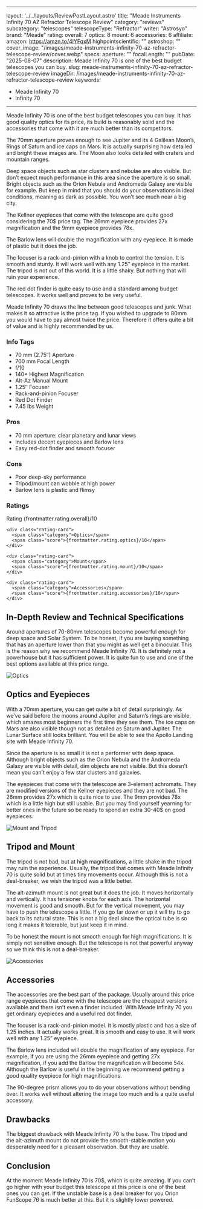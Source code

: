 
---
layout: '../../layouts/ReviewPostLayout.astro'
title: "Meade Instruments Infinity 70 AZ Refractor Telescope Review"
category: "reviews"
subcategory: "telescopes"
telescopeType: "Refractor"
writer: "Astrosyo"
brand: "Meade"
rating:
  overall: 7
  optics: 8
  mount: 6
  accessories: 6
affiliate:
  amazon: https://amzn.to/4lYFqxM
  highpointscientific: ""
  astroshop: ""
cover_image: "/images/meade-instruments-infinity-70-az-refractor-telescope-review/cover.webp"
specs:
  aperture: ""
  focalLength: ""
pubDate: "2025-08-07"
description: Meade Infinity 70 is one of the best budget telescopes you can buy.
slug: meade-instruments-infinity-70-az-refractor-telescope-review
imageDir: /images/meade-instruments-infinity-70-az-refractor-telescope-review
keywords:
  - Meade Infinity 70
  - Infinity 70
---


<p>Meade Infinity 70 is one of the best budget telescopes you can buy. It has good quality optics for its price, its build is reasonably solid and the accessories that come with it are much better than its competitors.</p>
<p>The 70mm aperture proves enough to see Jupiter and its 4 Galilean Moon’s, Rings of Saturn and ice caps on Mars. It is actually surprising how detailed and bright these images are. The Moon also looks detailed with craters and mountain ranges.</p>
<p>Deep space objects such as star clusters and nebulae are also visible. But don’t expect much performance in this area since the aperture is so small. Bright objects such as the Orion Nebula and Andromeda Galaxy are visible for example. But keep in mind that you should do your observations in ideal conditions, meaning as dark as possible. You won’t see much near a big city.</p>
<p>The Kellner eyepieces that come with the telescope are quite good considering the 70$ price tag. The 26mm eyepiece provides 27x magnification and the 9mm eyepiece provides 78x.</p>
<p>The Barlow lens will double the magnification with any eyepiece. It is made of plastic but it does the job.</p>
<p>The focuser is a rack-and-pinion with a knob to control the tension. It is smooth and sturdy. It will work well with any 1.25” eyepiece in the market.
The tripod is not out of this world. It is a little shaky. But nothing that will ruin your experience.</p>
<p>The red dot finder is quite easy to use and a standard among budget telescopes. It works well and proves to be very useful.</p>
<p>Meade Infinity 70 draws the line between good telescopes and junk. What makes it so attractive is the price tag. If you wished to upgrade to 80mm you would have to pay almost twice the price. Therefore it offers quite a bit of value and is highly recommended by us.</p>

<section class="info-tags">
  <h3>Info Tags</h3>
  <ul>
    <li>70 mm (2.75″) Aperture</li>
    <li>700 mm Focal Length</li>
    <li>f/10</li>
    <li>140× Highest Magnification</li>
    <li>Alt-Az Manual Mount</li>
    <li>1.25″ Focuser</li>
    <li>Rack-and-pinion Focuser</li>
    <li>Red Dot Finder</li>
    <li>7.45 lbs Weight</li>
  </ul>
</section>

<section class="pros-cons">
  <div class="pros-block">
    <h3>Pros</h3>
    <ul>
      <li>70 mm aperture: clear planetary and lunar views</li>
      <li>Includes decent eyepieces and Barlow lens</li>
      <li>Easy red-dot finder and smooth focuser</li>
    </ul>
  </div>
  <div class="cons-block">
    <h3>Cons</h3>
    <ul>
      <li>Poor deep-sky performance</li>
      <li>Tripod/mount can wobble at high power</li>
      <li>Barlow lens is plastic and flimsy</li>
    </ul>
  </div>
</section>

<section class="ratings">
  <h3>Ratings</h3>
  <div class="ratings-grid">
    <div class="rating-card">
      <span class="category">Rating</span>
      <span class="score">{frontmatter.rating.overall}/10</span>
    </div>

    <div class="rating-card">
      <span class="category">Optics</span>
      <span class="score">{frontmatter.rating.optics}/10</span>
    </div>

    <div class="rating-card">
      <span class="category">Mount</span>
      <span class="score">{frontmatter.rating.mount}/10</span>
    </div>

    <div class="rating-card">
      <span class="category">Accessories</span>
      <span class="score">{frontmatter.rating.accessories}/10</span>
    </div>
  </div>
</section>

<Affiliates affiliate={frontmatter.affiliate} />


<h2>In-Depth Review and Technical Specifications</h2>
<p>Around apertures of 70-80mm telescopes become powerful enough for deep space and Solar System. To be honest, if you are buying something that has an aperture lower than that you might as well get a binocular. This is the reason why we recommend Meade Infinity 70. It is definitely not a powerhouse but it has sufficient power. It is quite fun to use and one of the best options available at this price range.</p>
<img class="post-image post-image-md" src={frontmatter.imageDir + '/optics.webp'} alt="Optics"></img>

<h2>Optics and Eyepieces</h2>
<p>With a 70mm aperture, you can get quite a bit of detail surprisingly. As we’ve said before the moons around Jupiter and Saturn’s rings are visible, which amazes most beginners the first time they see them. The ice caps on Mars are also visible though not as detailed as Saturn and Jupiter. The Lunar Surface still looks brilliant. You will be able to see the Apollo Landing site with Meade Infinity 70.</p>
<p>Since the aperture is so small it is not a performer with deep space. Although bright objects such as the Orion Nebula and the Andromeda Galaxy are visible with detail, dim objects are not visible. But this doesn’t mean you can’t enjoy a few star clusters and galaxies.</p>
<p>The eyepieces that come with the telescope are 3-element achromats. They are modified versions of the Kellner eyepieces and they are not bad. The 26mm provides 27x which is quite nice to use. The 9mm provides 78x which is a little high but still usable. But you may find yourself yearning for better ones in the future so be ready to spend an extra 30-40$ on good eyepieces.</p>
<img class="post-image post-image-md" src={frontmatter.imageDir + '/mount.webp'} alt="Mount and Tripod"></img>

<h2>Tripod and Mount</h2>
<p>The tripod is not bad, but at high magnifications, a little shake in the tripod may ruin the experience. Usually, the tripod that comes with Meade Infinity 70 is quite solid but at times tiny movements occur. Although this is not a deal-breaker, we wish the tripod was a little better.</p>
<p>The alt-azimuth mount is not great but it does the job. It moves horizontally and vertically. It has tensioner knobs for each axis. The horizontal movement is good and smooth. But for the vertical movement, you may have to push the telescope a little. If you go far down or up it will try to go back to its natural state. This is not a big deal since the optical tube is so long it makes it tolerable, but just keep it in mind.</p>
<p>To be honest the mount is not smooth enough for high magnifications. It is simply not sensitive enough. But the telescope is not that powerful anyway so we think this is not a deal-breaker.</p>
<img class="post-image post-image-md" src={frontmatter.imageDir + '/accessories.webp'} alt="Accessories"></img>

<h2>Accessories</h2>
<p>The accessories are the best part of the package. Usually around this price range eyepieces that come with the telescope are the cheapest versions available and there isn’t even a finder included. With Meade Infinity 70 you get ordinary eyepieces and a useful red dot finder.</p>
<p>The focuser is a rack-and-pinion model. It is mostly plastic and has a size of 1.25 inches. It actually works great. It is smooth and easy to use. It will work well with any 1.25” eyepiece.</p>
<p>The Barlow lens included will double the magnification of any eyepiece. For example, if you are using the 26mm eyepiece and getting 27x magnification, if you add the Barlow the magnification will become 54x. Although the Barlow is useful in the beginning we recommend getting a good quality eyepiece for high magnifications.</p>
<p>The 90-degree prism allows you to do your observations without bending over. It works well without altering the image too much and is a quite useful accessory.</p>
<h2>Drawbacks</h2>
<p>The biggest drawback with Meade Infinity 70 is the base. The tripod and the alt-azimuth mount do not provide the smooth-stable motion you desperately need for a pleasant observation. But they are usable.</p>
<h2>Conclusion</h2>
<p>At the moment Meade Infinity 70 is 70$, which is quite amazing. If you can’t go higher with your budget this telescope at this price is one of the best ones you can get. If the unstable base is a deal breaker for you Orion FunScope 76 is much better at this. But it is slightly lower powered.</p>
